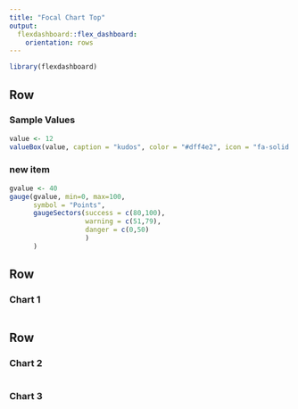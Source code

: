 ```yaml
---
title: "Focal Chart Top"
output: 
  flexdashboard::flex_dashboard:
    orientation: rows
---
```


```r
library(flexdashboard)
```

Row {data-height=100}
-------------------------------------

### Sample Values

``` r
value <- 12
valueBox(value, caption = "kudos", color = "#dff4e2", icon = "fa-solid fa-moon")
```

### new item

``` r
gvalue <- 40
gauge(gvalue, min=0, max=100, 
      symbol = "Points", 
      gaugeSectors(success = c(80,100),
                   warning = c(51,79), 
                   danger = c(0,50)
                   )
      )
```

Row {data-height=650}
-------------------------------------
    
### Chart 1
    
```r
```
   
Row {data-height=350}
-------------------------------------
    
### Chart 2
    
```r
```
    
### Chart 3

```r
```